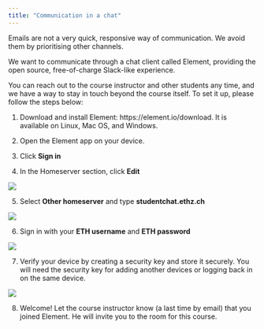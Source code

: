 ```yaml
---
title: "Communication in a chat"
---
```


Emails are not a very quick, responsive way of communication. We avoid them by prioritising other channels.

We want to communicate through a chat client called Element, providing the open source, free-of-charge Slack-like experience.

You can reach out to the course instructor and other students any time, and we have a way to stay in touch beyond the course itself. 
To set it up, please follow the steps below:

1.  Download and install Element: https://element.io/download. It is available on Linux, Mac OS, and Windows.

2.  Open the Element app on your device.

3.  Click **Sign in**

4.  In the Homeserver section, click **Edit**

![](images/screenshot-element-server.png)

5.  Select **Other homeserver** and type **studentchat.ethz.ch**

![](images/screenshot-element-signin.png)

6.  Sign in with your **ETH username** and **ETH password**

![](images/screenshot-element-user-details.png)

7.  Verify your device by creating a security key and store it securely. You will need the security key for adding another devices or logging back in on the same device.

![](images/screenshot-element-verify.png)

8.  Welcome! Let the course instructor know (a last time by email) that you joined Element. He will invite you to the room for this course.

